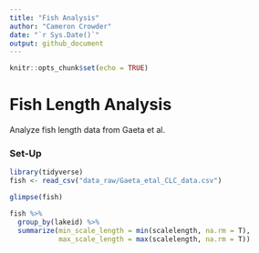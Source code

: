 ```yaml
---
title: "Fish Analysis"
author: "Cameron Crowder"
date: "`r Sys.Date()`"
output: github_document
---
```


```r
knitr::opts_chunk$set(echo = TRUE)
```

# Fish Length Analysis

Analyze fish length data from Gaeta et al.

### Set-Up

```r
library(tidyverse)
fish <- read_csv("data_raw/Gaeta_etal_CLC_data.csv")
```

```r
glimpse(fish)
```

```r
fish %>% 
  group_by(lakeid) %>% 
  summarize(min_scale_length = min(scalelength, na.rm = T),
            max_scale_length = max(scalelength, na.rm = T))

```
